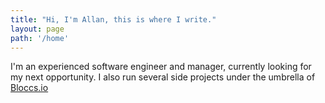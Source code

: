 ```yaml
---
title: "Hi, I'm Allan, this is where I write."
layout: page
path: '/home'
---
```


I'm an experienced software engineer and manager, currently looking for my next opportunity. I also run several side projects under the umbrella of [Bloccs.io](https://bloccs.io)

<!--
## Current Work

I lead the engineering team at [Hopper](https://hopper.com/business) in charge of revolutionizing the world of corporate travel. I also run several side projects under the umbrella of [Bloccs.io](https://bloccs.io)

## Writing Past and Future

I'm currently working on a new book proposal dealing with **Functional Programming**. I have written a couple of books specialized on **Magento Software development**; if you are interested you can find more [here](/publications#books)
 -->

<!-- Hey there! [(Looking for the Blog? Click Here)](/blog)

My name is **Allan MacGregor**. I write code, build ecommerce applications, work with Elixir and Flow-Based Programming.

I started building ecommerce applications over **13 years ago**; and I'm always exploring new and better ways to tackle my industry challenges.

The best way to describe what I do for a living is **Director of Engineering** by day, **[startup](https://bloccs.io)** founder by night. -->

<!-- Hey there! [(Looking for the Blog? Click Here)](/blog)

**My name is Allan MacGregor**, and I'm a Software Engineer, Author and Technology enthusiast living in Toronto, Canada.

I currently spend my working days as the **VP of Commerce Platforms** for a Digital Marketing Agency called **[Bounteous](https://bounteous.com/)**.

**On my spare time I love solving problems.** Whether it's figuring out the best way to tackle a complex problem or trying a new programming approach, I love the challenge of **finding a solution** or creating something new.

My **love for writing** comes from a similar place, trying to find the best phrase or word to communicate an idea or a concept, and the **satisfaction** that comes with getting that right. If there is a **problem to solve** or a challenge to undertake then it's bound to be something I'll love doing.

This site is host to a variety of things both **professional** and **personal**; you can learn more about who I am, take a look at my [resume](/resume), or read both my [short-form](/blog) and [long form](https://amgr.dev) content, if you have any questions, you **can contact me** via [e-mail](mailto:info@allanmacgregor.com). -->

<!-- ## Online Stream

<iframe src="https://embed.restream.io/player/index.html?token=5c3ad7b22c4511cc0f00e1fff190c215" width="960" height="576" frameborder="0" allowfullscreen></iframe><p>Powered by <a href="https://restream.io">Restream.io</a>.</p> -->
